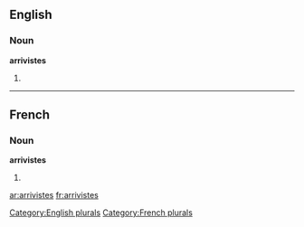 ==English==

===Noun===
'''arrivistes'''

# {{plural of|[[arriviste]]}}

[[Category:English plurals]]

----

==French==

===Noun===
'''arrivistes'''

# {{plural of|[[arriviste]]|lang=fr}}

[[Category:French plurals]]

[[ar:arrivistes]]
[[fr:arrivistes]]
